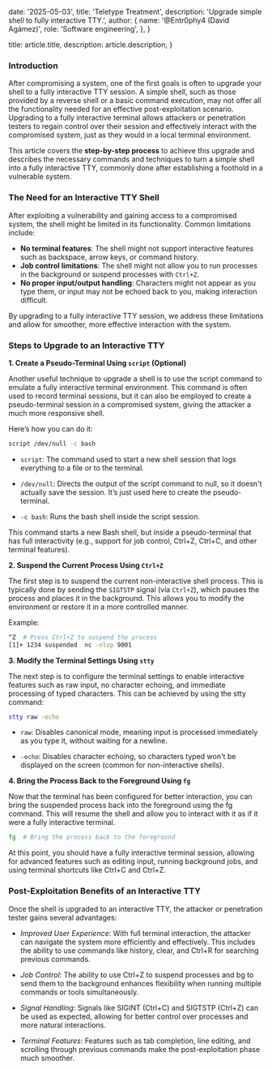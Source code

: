   date: '2025-05-03',
  title: 'Teletype Treatment',
  description: 'Upgrade simple shell to fully interactive TTY.',
  author: {
    name: '@Entr0phy4 (David Agámez)',
    role: 'Software engineering',
  },
}

  title: article.title,
  description: article.description,
}

### **Introduction**

After compromising a system, one of the first goals is often to upgrade your shell to a fully interactive TTY session. A simple shell, such as those provided by a reverse shell or a basic command execution, may not offer all the functionality needed for an effective post-exploitation scenario. Upgrading to a fully interactive terminal allows attackers or penetration testers to regain control over their session and effectively interact with the compromised system, just as they would in a local terminal environment.

This article covers the **step-by-step process** to achieve this upgrade and describes the necessary commands and techniques to turn a simple shell into a fully interactive TTY, commonly done after establishing a foothold in a vulnerable system.

### **The Need for an Interactive TTY Shell**

After exploiting a vulnerability and gaining access to a compromised system, the shell might be limited in its functionality. Common limitations include:

- **No terminal features**: The shell might not support interactive features such as backspace, arrow keys, or command history.
- **Job control limitations**: The shell might not allow you to run processes in the background or suspend processes with `Ctrl+Z`.
- **No proper input/output handling**: Characters might not appear as you type them, or input may not be echoed back to you, making interaction difficult.

By upgrading to a fully interactive TTY session, we address these limitations and allow for smoother, more effective interaction with the system.

### **Steps to Upgrade to an Interactive TTY**

**1. Create a Pseudo-Terminal Using `script` (Optional)**

Another useful technique to upgrade a shell is to use the script command to emulate a fully interactive terminal environment. This command is often used to record terminal sessions, but it can also be employed to create a pseudo-terminal session in a compromised system, giving the attacker a much more responsive shell.

Here’s how you can do it:

```bash
script /dev/null -c bash
```

- `script`: The command used to start a new shell session that logs everything to a file or to the terminal.

- `/dev/null`: Directs the output of the script command to null, so it doesn't actually save the session. It’s just used here to create the pseudo-terminal.

- `-c bash`: Runs the bash shell inside the script session.

This command starts a new Bash shell, but inside a pseudo-terminal that has full interactivity (e.g., support for job control, Ctrl+Z, Ctrl+C, and other terminal features).

**2. Suspend the Current Process Using `Ctrl+Z`**

The first step is to suspend the current non-interactive shell process. This is typically done by sending the `SIGTSTP` signal (via `Ctrl+Z`), which pauses the process and places it in the background. This allows you to modify the environment or restore it in a more controlled manner.

Example:

```bash
^Z  # Press Ctrl+Z to suspend the process
[1]+ 1234 suspended  nc -nlvp 9001
```

**3. Modify the Terminal Settings Using `stty`**

The next step is to configure the terminal settings to enable interactive features such as raw input, no character echoing, and immediate processing of typed characters. This can be achieved by using the stty command:

```bash
stty raw -echo
```

- `raw`: Disables canonical mode, meaning input is processed immediately as you type it, without waiting for a newline.

- `-echo`: Disables character echoing, so characters typed won't be displayed on the screen (common for non-interactive shells).

**4. Bring the Process Back to the Foreground Using `fg`**

Now that the terminal has been configured for better interaction, you can bring the suspended process back into the foreground using the fg command. This will resume the shell and allow you to interact with it as if it were a fully interactive terminal.

```bash
fg  # Bring the process back to the foreground
```

At this point, you should have a fully interactive terminal session, allowing for advanced features such as editing input, running background jobs, and using terminal shortcuts like Ctrl+C and Ctrl+Z.

### Post-Exploitation Benefits of an Interactive TTY

Once the shell is upgraded to an interactive TTY, the attacker or penetration tester gains several advantages:

- _Improved User Experience_: With full terminal interaction, the attacker can navigate the system more efficiently and effectively. This includes the ability to use commands like history, clear, and Ctrl+R for searching previous commands.

- _Job Control_: The ability to use Ctrl+Z to suspend processes and bg to send them to the background enhances flexibility when running multiple commands or tools simultaneously.

- _Signal Handling_: Signals like SIGINT (Ctrl+C) and SIGTSTP (Ctrl+Z) can be used as expected, allowing for better control over processes and more natural interactions.

- _Terminal Features_: Features such as tab completion, line editing, and scrolling through previous commands make the post-exploitation phase much smoother.
